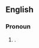 {{also|whathaveyou|what have you}}

==English==

===Pronoun===
{{en-pron|head=[[what]]-[[have]]-[[you]]}}

# {{lb|en|colloquial}} {{alternative spelling of|what have you|lang=en}}.